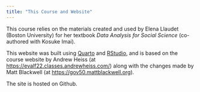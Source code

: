```yaml
---
title: "This Course and Website"
---
```


This course relies on the materials created and used by Elena Llaudet (Boston University) for her textbook *Data Analysis for Social Science* (co-authored with Kosuke Imai).

This website was built using [Quarto](https://quarto.org/docs/websites/) and [RStudio](https://posit.co/downloads/), and is based on the course website by Andrew Heiss (at [https://evalf22.classes.andrewheiss.com/](https://evalf22.classes.andrewheiss.com/)) along with the changes made by Matt Blackwell (at [https://gov50.mattblackwell.org](https://gov50.mattblackwell.org)). 

The site is hosted on Github.





